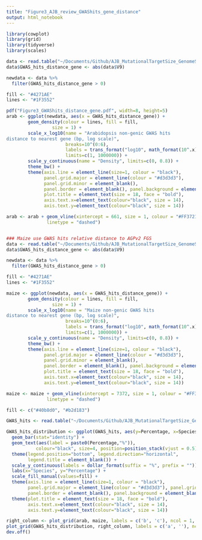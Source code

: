 ```yaml
---
title: "Figure3_AJB_review_GWAShits_gene_distance"
output: html_notebook
---
```


```r
library(cowplot)
library(grid)
library(tidyverse)
library(scales)

data <- read.table("~/Documents/Github/AJB_MutationalTargetSize_GenomeSize/data/1001_arabidopsis_GWAS_tophit_closest_gene_distance", header=FALSE)
data$GWAS_hits_distance_gene <- abs(data$V9)

newdata <- data %>% 
  filter(GWAS_hits_distance_gene > 0)

fill <- "#4271AE"
lines <- "#1F3552"

pdf("Figure3_GWAShits_distance_gene.pdf", width=8, height=5)
arab <- ggplot(newdata, aes(x = GWAS_hits_distance_gene)) +
        geom_density(colour = lines, fill = fill,
                 size = 1) +
        scale_x_log10(name = "Arabidopsis non-genic GWAS hits
distance to nearest gene (bp, log scale)",
                      breaks=10^(0:6),
                      labels = trans_format("log10", math_format(10^.x)),
                      limits=c(1, 1000000)) +
        scale_y_continuous(name = "Density", limits=c(0, 0.8)) +
        theme_bw() +
        theme(axis.line = element_line(size=1, colour = "black"),
              panel.grid.major = element_line(colour = "#d3d3d3"),
              panel.grid.minor = element_blank(),
              panel.border = element_blank(), panel.background = element_blank(),
              plot.title = element_text(size = 18, face = "bold"),
              axis.text.x=element_text(colour="black", size = 14),
              axis.text.y=element_text(colour="black", size = 14))

arab <- arab + geom_vline(xintercept = 661, size = 1, colour = "#FF3721",
               linetype = "dashed")


### Maize use GWAS hits relative distance to AGPv2 FGS
data <- read.table("~/Documents/Github/AJB_MutationalTargetSize_GenomeSize/data/Wallace_etal_2014_GWAS_hits_AGPv2FGS_closest_gene_distance", header=FALSE)
data$GWAS_hits_distance_gene <- abs(data$V9)

newdata <- data %>% 
  filter(GWAS_hits_distance_gene > 0)

fill <- "#4271AE"
lines <- "#1F3552"

maize <- ggplot(newdata, aes(x = GWAS_hits_distance_gene)) +
        geom_density(colour = lines, fill = fill,
                 size = 1) +
        scale_x_log10(name = "Maize non-genic GWAS hits 
distance to nearest gene (bp, log scale)",
                      breaks=10^(0:6),
                      labels = trans_format("log10", math_format(10^.x)),
                      limits=c(1, 1000000)) +
        scale_y_continuous(name = "Density", limits=c(0, 0.8)) +
        theme_bw() +
        theme(axis.line = element_line(size=1, colour = "black"),
              panel.grid.major = element_line(colour = "#d3d3d3"),
              panel.grid.minor = element_blank(),
              panel.border = element_blank(), panel.background = element_blank(),
              plot.title = element_text(size = 18, face = "bold"),
              axis.text.x=element_text(colour="black", size = 14),
              axis.text.y=element_text(colour="black", size = 14))

maize <- maize + geom_vline(xintercept = 7372, size = 1, colour = "#FF3721",
               linetype = "dashed")

fill <- c("#40b8d0", "#b2d183")

GWAS_hits <- read.table("~/Documents/Github/AJB_MutationalTargetSize_GenomeSize/data/Maize_Arabidopsis_GWAS_hits.txt", header=TRUE)

GWAS_hits_distribution <- ggplot(GWAS_hits, aes(y=Percentage, x=Species, fill=Position)) +
  geom_bar(stat="identity") +
  geom_text(aes(label = paste0(Percentage,"%")),
           colour="black", size=4, position=position_stack(vjust = 0.5)) +
  theme(legend.position="bottom", legend.direction="horizontal",
        legend.title = element_blank()) +
  scale_y_continuous(labels = dollar_format(suffix = "%", prefix = "")) +
  labs(x="Species", y="Percentage") +
  scale_fill_manual(values=fill) +
  theme(axis.line = element_line(size=1, colour = "black"),
        panel.grid.major = element_line(colour = "#d3d3d3"), panel.grid.minor = element_blank(),
        panel.border = element_blank(), panel.background = element_blank()) +
  theme(plot.title = element_text(size = 18, face = "bold"),
        axis.text.x=element_text(colour="black", size = 14),
        axis.text.y=element_text(colour="black", size = 14))

right_column <- plot_grid(arab, maize, labels = c('b', 'c'), ncol = 1, align = 'v')
plot_grid(GWAS_hits_distribution, right_column, labels = c('a', ''), ncol = 2, rel_widths = c(1, 1.3))
dev.off()
```

